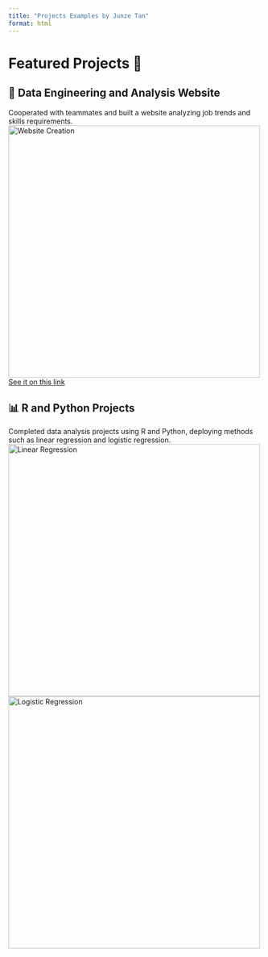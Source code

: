```yaml
---
title: "Projects Examples by Junze Tan"
format: html
---
```


# Featured Projects 🚀

## 🧠 Data Engineering and Analysis Website
Cooperated with teammates and built a website analyzing job trends and skills requirements.  
![Website Creation](images/projects 1 - website.png){width=500px}
[See it on this link](https://haoranguoqwq.github.io/ad688-employability-sp25A2-group-4/AD688_GA2_C.html)

## 📊 R and Python Projects
Completed data analysis projects using R and Python, deploying methods such as linear regression and logistic regression.  
![Linear Regression](images/linear model.png){width=500px}
![Logistic Regression](images/logistic model.png){width=500px}